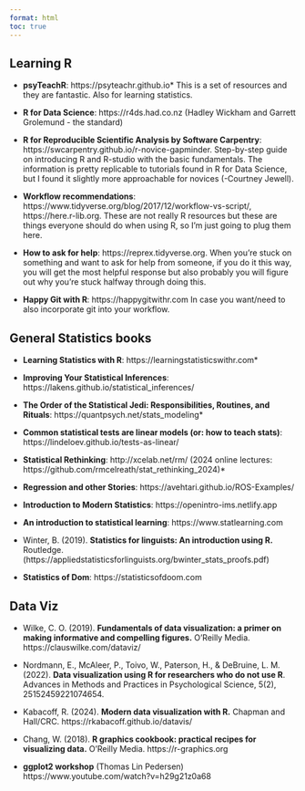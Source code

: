 ```yaml
---
format: html
toc: true
---
```


## Learning R

-   **psyTeachR**: https://psyteachr.github.io\* This is a set of resources and they are fantastic. Also for learning statistics. 

-   **R for Data Science**: https://r4ds.had.co.nz (Hadley Wickham and Garrett Grolemund - the standard)

-   **R for Reproducible Scientific Analysis by Software Carpentry**: https://swcarpentry.github.io/r-novice-gapminder. Step-by-step guide on introducing R and R-studio with the basic fundamentals. The information is pretty replicable to tutorials found in R for Data Science, but I found it slightly more approachable for novices (-Courtney Jewell).

-   **Workflow recommendations**: https://www.tidyverse.org/blog/2017/12/workflow-vs-script/, https://here.r-lib.org. These are not really R resources but these are things everyone should do when using R, so I'm just going to plug them here.

-   **How to ask for help**: https://reprex.tidyverse.org. When you're stuck on something and want to ask for help from someone, if you do it this way, you will get the most helpful response but also probably you will figure out why you're stuck halfway through doing this.

-   **Happy Git with R**: https://happygitwithr.com In case you want/need to also incorporate git into your workflow.

## General Statistics books

-   **Learning Statistics with R**: https://learningstatisticswithr.com\*

-   **Improving Your Statistical Inferences**: https://lakens.github.io/statistical_inferences/

-   **The Order of the Statistical Jedi: Responsibilities, Routines, and Rituals**:  https://quantpsych.net/stats_modeling\*

-   **Common statistical tests are linear models (or: how to teach stats)**: https://lindeloev.github.io/tests-as-linear/

-   **Statistical Rethinking**: http://xcelab.net/rm/ (2024 online lectures: https://github.com/rmcelreath/stat_rethinking_2024)\*

-   **Regression and other Stories**: https://avehtari.github.io/ROS-Examples/

-   **Introduction to Modern Statistics**: https://openintro-ims.netlify.app

-   **An introduction to statistical learning**: https://www.statlearning.com

-   Winter, B. (2019). **Statistics for linguists: An introduction using R.** Routledge. (https://appliedstatisticsforlinguists.org/bwinter_stats_proofs.pdf)

-   **Statistics of Dom**: https://statisticsofdoom.com

## Data Viz

-   Wilke, C. O. (2019). **Fundamentals of data visualization: a primer on making informative and compelling figures.** O'Reilly Media. https://clauswilke.com/dataviz/

-   Nordmann, E., McAleer, P., Toivo, W., Paterson, H., & DeBruine, L. M. (2022). **Data visualization using R for researchers who do not use R**. Advances in Methods and Practices in Psychological Science, 5(2), 25152459221074654.

-   Kabacoff, R. (2024). **Modern data visualization with R.** Chapman and Hall/CRC. https://rkabacoff.github.io/datavis/

-   Chang, W. (2018). **R graphics cookbook: practical recipes for visualizing data.** O'Reilly Media. https://r-graphics.org

-   **ggplot2 workshop** (Thomas Lin Pedersen) https://www.youtube.com/watch?v=h29g21z0a68

